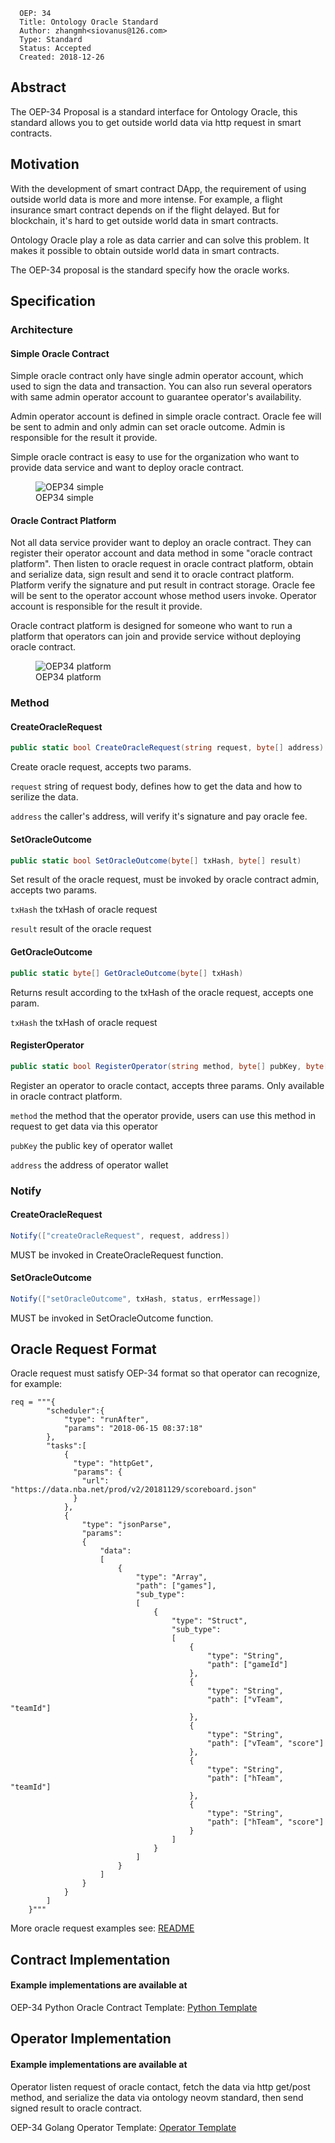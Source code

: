 <pre>
  OEP: 34
  Title: Ontology Oracle Standard
  Author: zhangmh<siovanus@126.com>
  Type: Standard
  Status: Accepted
  Created: 2018-12-26
</pre>

==Abstract==
The OEP-34 Proposal is a standard interface for Ontology Oracle, this standard allows you to get outside world data via http request in smart contracts.

==Motivation==
With the development of smart contract DApp, the requirement of using outside world data is more and more intense. For example, a flight insurance smart contract depends on if the flight delayed. But for blockchain, it's hard to get outside world data in smart contracts.

Ontology Oracle play a role as data carrier and can solve this problem. It makes it possible to obtain outside world data in smart contracts.

The OEP-34 proposal is the standard specify how the oracle works.

==Specification==
===Architecture===
====Simple Oracle Contract====
Simple oracle contract only have single admin operator account, which used to sign the data and transaction. You can also run several operators with same admin operator account to guarantee operator's availability.

Admin operator account is defined in simple oracle contract. Oracle fee will be sent to admin and only admin can set oracle outcome. Admin is responsible for the result it provide.

Simple oracle contract is easy to use for the organization who want to provide data service and want to deploy oracle contract.

[[Image:/resource/OEP-34/simple-oracle.png|OEP34 simple]]

====Oracle Contract Platform====
Not all data service provider want to deploy an oracle contract. They can register their operator account and data method in some "oracle contract platform". Then listen to oracle request in oracle contract platform, obtain and serialize data, sign result and send it to oracle contract platform. Platform verify the signature and put result in contract storage. Oracle fee will be sent to the operator account whose method users invoke. Operator account is responsible for the result it provide.

Oracle contract platform is designed for someone who want to run a platform that operators can join and provide service without deploying oracle contract.

[[Image:/resource/OEP-34/oracle-platform.png|OEP34 platform]]

===Method===
====CreateOracleRequest====
<source lang="csharp">
public static bool CreateOracleRequest(string request, byte[] address)
</source>
Create oracle request, accepts two params.

<code>request</code> string of request body, defines how to get the data and how to serilize the data.

<code>address</code> the caller's address, will verify it's signature and pay oracle fee.

====SetOracleOutcome====
<source lang="csharp">
public static bool SetOracleOutcome(byte[] txHash, byte[] result)
</source>
Set result of the oracle request, must be invoked by oracle contract admin, accepts two params.

<code>txHash</code> the txHash of oracle request

<code>result</code> result of the oracle request

====GetOracleOutcome====
<source lang="csharp">
public static byte[] GetOracleOutcome(byte[] txHash)
</source>
Returns result according to the txHash of the oracle request, accepts one param.

<code>txHash</code> the txHash of oracle request

====RegisterOperator====
<source lang="csharp">
public static bool RegisterOperator(string method, byte[] pubKey, byte[] address)
</source>
Register an operator to oracle contact, accepts three params. Only available in oracle contract platform.

<code>method</code> the method that the operator provide, users can use this method in request to get data via this operator

<code>pubKey</code> the public key of operator wallet

<code>address</code> the address of operator wallet

===Notify===
====CreateOracleRequest====
<source lang="csharp">
Notify(["createOracleRequest", request, address])
</source>
MUST be invoked in CreateOracleRequest function. 

====SetOracleOutcome====
<source lang="csharp">
Notify(["setOracleOutcome", txHash, status, errMessage])
</source>
MUST be invoked in SetOracleOutcome function. 

==Oracle Request Format==
Oracle request must satisfy OEP-34 format so that operator can recognize, for example:
<pre>
req = """{
		"scheduler":{
			"type": "runAfter",
			"params": "2018-06-15 08:37:18"
		},
		"tasks":[
			{
			  "type": "httpGet",
			  "params": {
				"url": "https://data.nba.net/prod/v2/20181129/scoreboard.json"
			  }
			},
			{
				"type": "jsonParse",
				"params":
				{
					"data":
					[
						{
							"type": "Array",
							"path": ["games"],
							"sub_type":
							[
								{
									"type": "Struct",
									"sub_type":
									[
										{
											"type": "String",
											"path": ["gameId"]
										},
										{
											"type": "String",
											"path": ["vTeam", "teamId"]
										},
										{
											"type": "String",
											"path": ["vTeam", "score"]
										},
										{
											"type": "String",
											"path": ["hTeam", "teamId"]
										},
										{
											"type": "String",
											"path": ["hTeam", "score"]
										}
									]
								}
							]
						}
					]
				}
			}
		]
	}"""
</pre>

More oracle request examples see: [[https://github.com/ontio/ontology-oracle | README]]

==Contract Implementation==
====Example implementations are available at====
OEP-34 Python Oracle Contract Template: [[https://github.com/ontio/ontology-oracle/tree/master/smartcontract | Python Template]]

==Operator Implementation==
====Example implementations are available at====
Operator listen request of oracle contact, fetch the data via http get/post method, and serialize the data via ontology neovm standard, then send signed result to oracle contract.

OEP-34 Golang Operator Template: [[https://github.com/ontio/ontology-oracle | Operator Template]]

